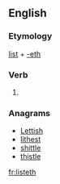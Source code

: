 ==English==

===Etymology===
[[list]] + [[-eth]]

===Verb===
{{head|en|verb form}}

# {{en-archaic third-person singular of|list}}

===Anagrams===
* [[Lettish#English|Lettish]]
* [[lithest#English|lithest]]
* [[shittle#English|shittle]]
* [[thistle#English|thistle]]

[[fr:listeth]]